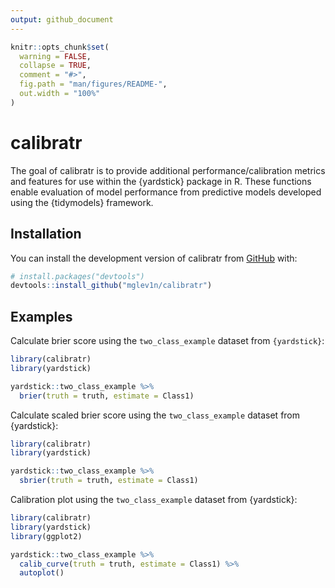 ```yaml
---
output: github_document
---
```


<!-- README.md is generated from README.Rmd. Please edit that file -->

```r
knitr::opts_chunk$set(
  warning = FALSE,
  collapse = TRUE,
  comment = "#>",
  fig.path = "man/figures/README-",
  out.width = "100%"
)
```

# calibratr

<!-- badges: start -->
<!-- badges: end -->

The goal of calibratr is to provide additional performance/calibration metrics and features for use within
the {yardstick} package in R. These functions enable evaluation of model
performance from predictive models developed using the {tidymodels}
framework.

## Installation

You can install the development version of calibratr from [GitHub](https://github.com/) with:

``` r
# install.packages("devtools")
devtools::install_github("mglev1n/calibratr")
```

## Examples

Calculate brier score using the `two_class_example` dataset from `{yardstick}`:
```r
library(calibratr)
library(yardstick)

yardstick::two_class_example %>%
  brier(truth = truth, estimate = Class1)
```

Calculate scaled brier score using the `two_class_example` dataset from {yardstick}:
```r
library(calibratr)
library(yardstick)

yardstick::two_class_example %>%
  sbrier(truth = truth, estimate = Class1)
```

Calibration plot using the `two_class_example` dataset from {yardstick}:
```r
library(calibratr)
library(yardstick)
library(ggplot2)

yardstick::two_class_example %>%
  calib_curve(truth = truth, estimate = Class1) %>%
  autoplot()
```
